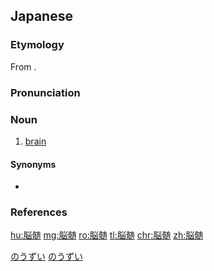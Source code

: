 ==Japanese==
{{wikipedia|lang=ja}}
{{ja-kanjitab|のう|ずい|yomi=o}}

===Etymology===
From {{der|sort=のうずい|ja|ltc|腦髓|tr=nɑu<sup>X</sup>  siuᴇ<sup>X</sup>}}.

===Pronunciation===
{{ja-pron|yomi=o|のうずい|acc=1|acc_ref=DJR,NHK}}

===Noun===
{{ja-noun|kyu=腦髓|のうずい|hhira=なうずい}}

# [[brain]]

====Synonyms====
* {{sense|brain}} {{ja-r|脳|のう}}

===References===
<references/>

[[Category:ja:Brain|のうずい]]
[[Category:ja:Anatomy|のうずい]]

[[hu:脳髄]]
[[mg:脳髄]]
[[ro:脳髄]]
[[tl:脳髄]]
[[chr:脳髄]]
[[zh:脳髄]]